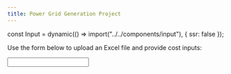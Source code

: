 ```yaml
---
title: Power Grid Generation Project
---
```


const Input = dynamic(() => import("../../components/input"), { ssr: false });

Use the form below to upload an Excel file and provide cost inputs:

<Input />
